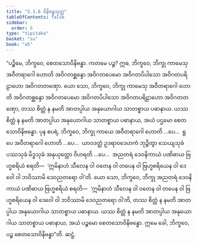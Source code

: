 ```yaml
---
title: "5.1.6 ဝိနိဗန္ဓသုတ္တ"
tableOfContents: false
sidebar:
  order: 6
type: "tipitaka"
basket: "su"
book: "a5"
---
```



<DynamicBreadcrumb />

<Division number="206" book="a5" e="ch" v="16" p="218">

<Paragraph number="1205" book="a5">
“ပဉ္စိမေ, ဘိက္ခဝေ, စေတသောဝိနိဗန္ဓာ. ကတမေ ပဉ္စ? ဣဓ, ဘိက္ခဝေ, ဘိက္ခု ကာမေသု အဝီတရာဂေါ ဟောတိ အဝိဂတစ္ဆန္ဒော အဝိဂတပေမော အဝိဂတပိပါသော အဝိဂတပရိဠာဟော အဝိဂတတဏှော. ယော သော, ဘိက္ခဝေ, ဘိက္ခု ကာမေသု အဝီတရာဂေါ ဟောတိ အဝိဂတစ္ဆန္ဒော အဝိဂတပေမော အဝိဂတပိပါသော အဝိဂတပရိဠာဟော အဝိဂတတဏှော, တဿ စိတ္တံ န နမတိ အာတပ္ပါယ အနုယောဂါယ သာတစ္စာယ ပဓာနာယ. ယဿ စိတ္တံ န နမတိ အာတပ္ပါယ အနုယောဂါယ သာတစ္စာယ ပဓာနာယ, အယံ ပဌမော စေတသောဝိနိဗန္ဓော.
</Paragraph>

<Paragraph number="1206" book="a5">
ပုန စပရံ, ဘိက္ခဝေ, ဘိက္ခု ကာယေ အဝီတရာဂေါ ဟောတိ …ပေ…  ရူပေ အဝီတရာဂေါ ဟောတိ …ပေ…  ယာဝဒတ္ထံ ဥဒရာဝဒေဟကံ ဘုဉ္ဇိတွာ သေယျသုခံ ပဿသုခံ မိဒ္ဓသုခံ အနုယုတ္တော ဝိဟရတိ …ပေ…  အညတရံ ဒေဝနိကာယံ ပဏိဓာယ ဗြဟ္မစရိယံ စရတိ—  ‘ဣမိနာဟံ သီလေန ဝါ ဝတေန ဝါ တပေန ဝါ ဗြဟ္မစရိယေန ဝါ ဒေဝေါ ဝါ ဘဝိဿာမိ ဒေဝညတရော ဝါ’တိ. ယော သော, ဘိက္ခဝေ, ဘိက္ခု အညတရံ ဒေဝနိကာယံ ပဏိဓာယ ဗြဟ္မစရိယံ စရတိ—  ‘ဣမိနာဟံ သီလေန ဝါ ဝတေန ဝါ တပေန ဝါ ဗြဟ္မစရိယေန ဝါ ဒေဝေါ ဝါ ဘဝိဿာမိ ဒေဝညတရော ဝါ’တိ, တဿ စိတ္တံ န နမတိ အာတပ္ပါယ အနုယောဂါယ သာတစ္စာယ ပဓာနာယ. ယဿ စိတ္တံ န နမတိ အာတပ္ပါယ အနုယောဂါယ သာတစ္စာယ ပဓာနာယ, အယံ ပဉ္စမော စေတသောဝိနိဗန္ဓော. ဣမေ ခေါ, ဘိက္ခဝေ, ပဉ္စ စေတသောဝိနိဗန္ဓာ”တိ.

</Paragraph>
</Division>

<Paragraph number="1207" type="center" book="a5">
ဆဋ္ဌံ.
</Paragraph>